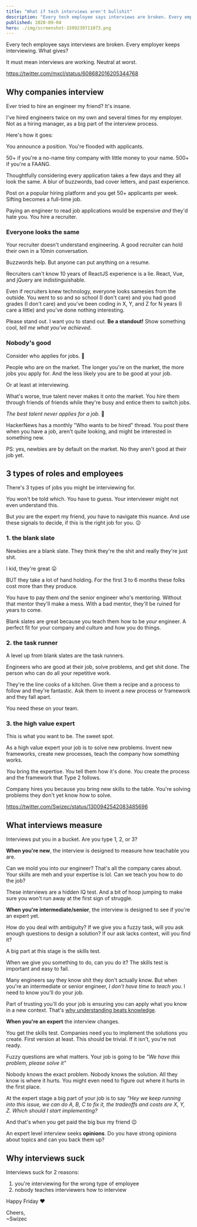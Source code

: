 ```yaml
---
title: "What if tech interviews aren't bullshit"
description: "Every tech employee says interviews are broken. Every employer keeps interviewing. What gives?"
published: 2020-09-04
hero: ./img/screenshot-1599239711073.png
---
```


Every tech employee says interviews are broken. Every employer keeps interviewing. What gives?

It must mean interviews are working. Neutral at worst.

https://twitter.com/mxcl/status/608682016205344768

## Why companies interview

Ever tried to hire an engineer my friend? It's insane.

I've hired engineers twice on my own and several times for my employer. Not as a hiring manager, as a big part of the interview process.

Here's how it goes:

You announce a position. You're flooded with applicants.

50+ if you're a no-name tiny company with little money to your name. 500+ if you're a FAANG.

Thoughtfully considering every application takes a few days and they all look the same. A blur of buzzwords, bad cover letters, and past experience.

Post on a popular hiring platform and you get 50+ applicants per week. Sifting becomes a full-time job.

Paying an engineer to read job applications would be expensive _and_ they'd hate you. You hire a recruiter.

### Everyone looks the same

Your recruiter doesn't understand engineering. A good recruiter can hold their own in a 10min conversation.

Buzzwords help. But anyone can put anything on a resume.

Recruiters can't know 10 years of ReactJS experience is a lie. React, Vue, and jQuery are indistinguishable.

Even if recruiters knew technology, everyone looks samesies from the outside. You went to so and so school (I don't care) and you had good grades (I don't care) and you've been coding in X, Y, and Z for N years (I care a little) and you've done nothing interesting.

Please stand out. I want you to stand out. **Be a standout!** Show something cool, _tell me what you've achieved_.

### Nobody's good

Consider who applies for jobs. 🤔

People who are on the market. The longer you're on the market, the more jobs you apply for. And the less likely you are to be good at your job.

Or at least at interviewing.

What's worse, true talent never makes it onto the market. You hire them through friends of friends while they're busy and entice them to switch jobs.

_The best talent never applies for a job._ 🤯

HackerNews has a monthly "Who wants to be hired" thread. You post there when you have a job, aren't quite looking, and might be interested in something new.

PS: yes, newbies are by default on the market. No they aren't good at their job yet.

## 3 types of roles and employees

There's 3 types of jobs you might be interviewing for.

You won't be told which. You have to guess. Your interviewer might not even understand this.

But _you_ are the expert my friend, _you_ have to navigate this nuance. And use these signals to decide, if this is the right job for you. 😉

### 1. the blank slate

Newbies are a blank slate. They think they're the shit and really they're just shit.

I kid, they're great 😛

BUT they take a lot of hand holding. For the first 3 to 6 months these folks cost more than they produce.

You have to pay them _and_ the senior engineer who's mentoring. Without that mentor they'll make a mess. With a bad mentor, they'll be ruined for years to come.

Blank slates are great because you teach them how to be _your_ engineer. A perfect fit for your company and culture and how you do things.

### 2. the task runner

A level up from blank slates are the task runners.

Engineers who are good at their job, solve problems, and get shit done. The person who can do all your repetitive work.

They're the line cooks of a kitchen. Give them a recipe and a process to follow and they're fantastic. Ask them to invent a new process or framework and they fall apart.

You need these on your team.

### 3. the high value expert

This is what you want to be. The sweet spot.

As a high value expert your job is to solve new problems. Invent new frameworks, create new processes, teach the company how something works.

_You_ bring the expertise. _You_ tell them how it's done. _You_ create the process and the framework that Type 2 follows.

Company hires you because you bring new skills to the table. You're solving problems they don't yet know how to solve.

https://twitter.com/Swizec/status/1300942542083485696

## What interviews measure

Interviews put you in a bucket. Are you type 1, 2, or 3?

**When you're new**, the interview is designed to measure how teachable you are.

Can we mold you into _our_ engineer? That's all the company cares about. Your skills are meh and your expertise is lol. Can we teach you how to do the job?

These interviews are a hidden IQ test. And a bit of hoop jumping to make sure you won't run away at the first sign of struggle.

**When you're intermediate/senior**, the interview is designed to see if you're an expert yet.

How do you deal with ambiguity? If we give you a fuzzy task, will you ask enough questions to design a solution? If our ask lacks context, will you find it?

A big part at this stage is the skills test.

When we give you something to do, can you do it? The skills test is important and easy to fail.

Many engineers say they know shit they don't actually know. But when you're an intermediate or senior engineer, _I don't have time to teach you_. I need to know you'll do your job.

Part of trusting you'll do your job is ensuring you can apply what you know in a new context. That's [why understanding beats knowledge](https://swizec.com/blog/why-understanding-beats-knowledge/).

**When you're an expert** the interview changes.

You get the skills test. Companies need you to implement the solutions you create. First version at least. This should be trivial. If it isn't, you're not ready.

Fuzzy questions are what matters. Your job is going to be _"We have this problem, please solve it"_

Nobody knows the exact problem. Nobody knows the solution. All they know is where it hurts. You might even need to figure out where it hurts in the first place.

At the expert stage a big part of your job is to say _"Hey we keep running into this issue, we can do A, B, C to fix it, the tradeoffs and costs are X, Y, Z. Which should I start implementing?_

And that's when you get paid the big bux my friend 😉

An expert level interview seeks **opinions**. Do you have strong opinions about topics and can you back them up?

## Why interviews suck

Interviews suck for 2 reasons:

1. you're interviewing for the wrong type of employee
2. nobody teaches interviewers how to interview

Happy Friday ❤️

Cheers,<br/>
~Swizec
